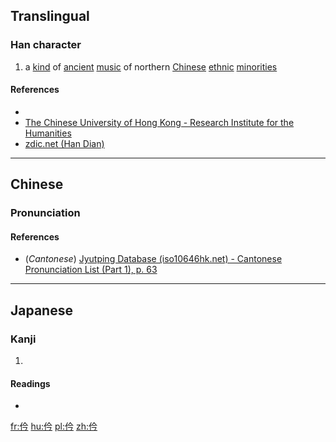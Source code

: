 ==Translingual==

===Han character===
{{Han char|rn=9|rad=人|as=04|sn=6|four=28227|canj=OOIN|ids=⿰亻今}}

# a [[kind]] of [[ancient]] [[music]] of northern [[Chinese]] [[ethnic]] [[minorities]]

====References====
* {{Han ref|kx=0094.090|dkj=00401|dj=0200.010|hdz=10124.110|uh=4EF1|ud=20209|bh=C9B0|bd=51632}}
* [http://humanum.arts.cuhk.edu.hk/Lexis/lexi-can/search.php?q=%C9%B0 The Chinese University of Hong Kong - Research Institute for the Humanities]
* [http://www.zdic.net/z/15/js/4EF1.htm zdic.net (Han Dian)]

----

==Chinese==
{{zh-forms}}

===Pronunciation===
{{zh-pron
|m=qián
|c=kim4
|mc=
|oc=
|ma=
|cat=n
}}

====References====
* (''Cantonese'') [http://www.iso10646hk.net/jp/document/download.jsp Jyutping Database (iso10646hk.net) - Cantonese Pronunciation List (Part 1), p. 63]

----

==Japanese==

===Kanji===
{{ja-kanji|grade=|rs=人04}}

# {{defn|lang=ja|sort=人04}}

====Readings====
* {{ja-readings|on=[[けん]] (ken), [[げん]] (gen), [[きょう]] (kyō), [[きん]] (kin), [[ごん]] (gon)|kun=[[ほこる]] (hokoru), [[つつしむ]] (tsutsushimu)}}

[[fr:仱]]
[[hu:仱]]
[[pl:仱]]
[[zh:仱]]